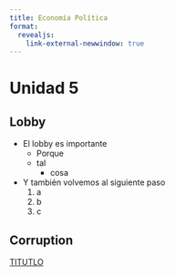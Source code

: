 ```yaml
---
title: Economía Política
format:
  revealjs:
    link-external-newwindow: true
---
```


# Unidad 5

## Lobby

- El lobby es importante
  - Porque
  - tal 
    - cosa
- Y también volvemos al siguiente paso
  1. a
  2. b
  3. c
  
## Corruption

[TITUTLO](background.png)
